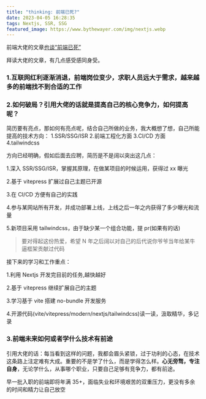 ```yaml
---
title: "thinking: 前端已死?"
date: 2023-04-05 16:28:35
tags: Nextjs, SSR, SSG
featured_image: https://www.bythewayer.com/img/nextjs.webp
---
```


前端大佬的文章[也谈“前端已死”](https://juejin.cn/post/7218109174084534330)

拜读大佬的文章，有几点感受感同身受。

### 1.互联网红利逐渐消退，前端岗位变少，求职人员远大于需求，越来越多的前端找不到合适的工作

### 2.如何破局？引用大佬的话就是提高自己的核心竞争力，如何提高呢？

简历要有亮点，那如何有亮点呢，结合自己所做的业务，我大概想了想，自己所能提高的技术方向：
1.SSR/SSG/ISR 2.前端工程化方面 3.CI/CD 方面 4.tailwindcss

方向已经明确，假如后面去应聘，简历是不是阔以突出这几点：

1.深入 SSR/SSG/ISR，掌握其原理，在做某项目的时候运用，获得过 xx 曝光

2.基于 vitepress 扩展过自己主题已开源

3.在 CI/CD 方便有自己的实践

4.参与某网站所有开发，并成功部署上线，上线之后一年之内获得了多少曝光和流量

5.新项目采用 tailwindcss，由于缺少某一个组合功能，提 pr(如果有的话)

> 要对得起这份热爱，希望 N 年之后阔以对自己的后代说你爷爷当年给某牛逼框架贡献过代码

接下来的学习和工作重点：

1.利用 Nextjs 开发完目前的任务,越快越好

2.基于 vitepress 继续扩展自己的主题

3.学习基于 vite 搭建 no-bundle 开发服务

4.开源代码(vite/vitepress/modern/nextjs/tailwindcss)读一读，汲取精华，多记录

### 3.前端未来如何或者学什么技术有前途

引用大佬的话：每当看到这样的问题，我都会眉头紧锁，过于功利的心态，在技术这条路上注定难有大成。重要的不是学了什么，而是学得怎么样。**心无旁骛，专注自身**，无论学什么，从事哪个职业，只要自己足够有竞争力，都有前途。

早一批入职的前端即将年满 35+，面临失业和环境艰苦的双重压力，更没有多余的时间和精力让自己放空
